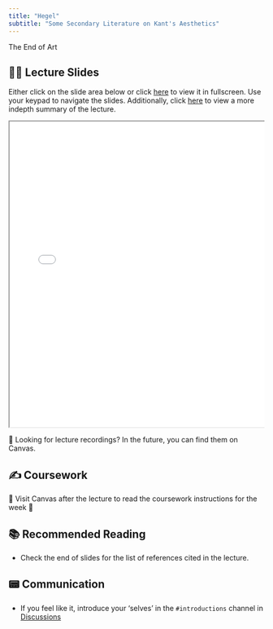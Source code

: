 ```yaml
---
title: "Hegel"
subtitle: "Some Secondary Literature on Kant's Aesthetics"
---
```


The End of Art

## 👨‍🏫 Lecture Slides

Either click on the slide area below or click [here](slides.qmd) to view it in fullscreen.
Use your keypad to navigate the slides. Additionally, click [here](summary.qmd) to view a more indepth summary of the lecture.

<div class="container" style="position: relative;overflow: hidden;width: 100%;min-height:600px;">
<iframe src="slides.html" style="position=absolute;top: 0;left: 0;bottom: 0;right: 0;width: 100%;min-height:600px;"></iframe>
</div>

🎥 Looking for lecture recordings? In the future, you can find them on Canvas.

## ✍️ Coursework

🚧 Visit Canvas after the lecture to read the coursework instructions for the week 🚧


## 📚 Recommended Reading

- Check the end of slides for the list of references cited in the lecture.

## 📟 Communication

- If you feel like it, introduce your 'selves' in the `#introductions` channel in [Discussions](https://stetson.instructure.com/courses/38093/discussion_topics/162462)
